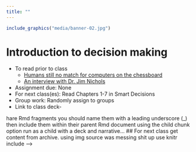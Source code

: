 ```yaml
---
title: ""
---
```


```r
include_graphics("media/banner-02.jpg")
```

# Introduction to decision making

 
* To read prior to class
    * [Humans still no match for computers on the chessboard](Module-01/PDF/chess-ai-npr.pdf)
    * [An interview with Dr. Jim Nichols](Module-01/PDF/Nichols-interview.pdf)
* Assignment due: None
* For next class(es): Read Chapters 1-7 in Smart Decisions
* Group work: Randomly assign to groups
* Link to class deck- 




<!--
<!--source progress code-->
hare Rmd fragments you should name them with a leading underscore (_) 
then include them within their parent Rmd document using the child chunk option
run as a child with a deck and narrative...
## For next class
get content from archive.
using img source was messing shit up use knitr include 
-->


